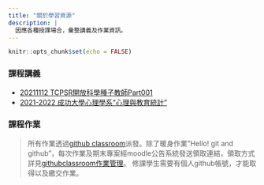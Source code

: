 ```yaml
---
title: "關於學習資源"
description: |
  因應各種授課場合，彙整講義及作業資訊。
---
```


```r
knitr::opts_chunk$set(echo = FALSE)
```

### 課程講義

- [20211112 TCPSR開放科學種子教師Part001](/power-analysis-dummy/)
- [2021-2022 成功大學心理學系“心理與教育統計”](/ug-tactic/)


### 課程作業

> 所有作業透過[github classroom](https://classroom.github.com/classrooms/88956273-rstat-project-ncku-2021fall)派發。除了暖身作業"Hello! git and github"，每次作業及期末專案經moodle公告系統發送領取連結，領取方式詳見[githubclassroom作業管理](https://rstat-project.github.io/ug1-practical/githubclassroom.html)。
> 修課學生需要有個人github帳號，才能取得以及繳交作業。



